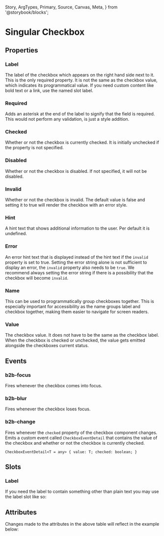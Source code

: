   Story,
  ArgTypes,
  Primary,
  Source,
  Canvas,
  Meta,
} from '@storybook/blocks';


<Meta of={CheckboxStories} />

# Singular Checkbox

<Canvas columns={3} withSource="open" withToolbar={false}>
  <Story id="components-form-checkbox--story-010-default" />
</Canvas>

## Properties

### Label

The label of the checkbox which appears on the right hand side next to it. This is the only
required property. It is not the same as the checkbox value, which indicates its programmatical
value. If you need custom content like bold text or a link, use the named slot label.

### Required

Adds an asterisk at the end of the label to signify that the field is required. This would not perform any
validation, is just a style addition.

### Checked

Whether or not the checkbox is currently checked. It is initially unchecked if the property is not specified.

### Disabled

Whether or not the checkbox is disabled. If not specified, it will not be disabled.

### Invalid

Whether or not the checkbox is invalid. The default value is false and setting it to true will render the
checkbox with an error style.

### Hint

A hint text that shows additional information to the user. Per default it is undefined.

### Error

An error hint text that is displayed instead of the hint text if the `invalid` property is set to true.
Setting the error string alone is not sufficient to display an error, the `invalid` property also needs to be `true`.
We recommend always setting the error string if there is a possibility that the checkbox will become `invalid`.

### Name

This can be used to programmatically group checkboxes together. This is especially important for accessibility
as the name groups label and checkbox together, making them easier to navigate for screen readers.

### Value

The checkbox value. It does not have to be the same as the checkbox label. When the checkbox is checked or unchecked,
the value gets emitted alongside the checkboxes current status.

## Events

### b2b-focus

Fires whenever the checkbox comes into focus.

### b2b-blur

Fires whenever the checkbox loses focus.

### b2b-change

Fires whenever the `checked` property of the checkbox component changes. Emits a custom event
called `CheckboxEventDetail` that contains the value of the checkbox and whether or not the
checkbox is currently checked.

`CheckboxEventDetail<T = any> {
  value: T;
  checked: boolean;
}`

## Slots

### Label

If you need the label to contain something other than plain text you may use the label slot like so:

<Canvas of={CheckboxStories.story070LabelSlot} sourceState="shown" />

## Attributes

<ArgTypes of={CheckboxStories} />
Changes made to the attributes in the above table will reflect in the example
below:
<Primary />

